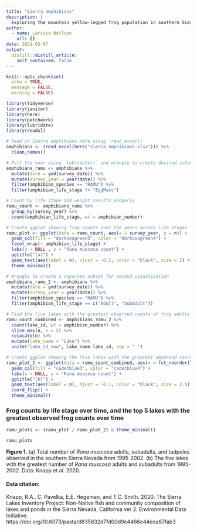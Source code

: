 ```yaml
---
title: "Sierra amphibians"
description: |
  Exploring the mountain yellow-legged frog population in southern Sierra Nevada
author:
  - name: Larissa Neilson
    url: {}
date: 2021-03-07
output:
  distill::distill_article:
    self_contained: false
---
```


```r
knitr::opts_chunk$set(
  echo = TRUE,
  message = FALSE,
  warning = FALSE)

library(tidyverse)
library(janitor)
library(here)
library(patchwork)
library(lubridate)
library(readxl)
```

```r
# Read in Sierra amphibians data using `read_excel()`
amphibians <- (read_excel(here("sierra_amphibians.xlsx"))) %>% 
  clean_names()
```

```r
# Pull the year using `lubridate()` and wrangle to create desired subset
amphibians_ramu <- amphibians %>% 
  mutate(date = ymd(survey_date)) %>% 
  mutate(survey_year = year(date)) %>%
  filter(amphibian_species == "RAMU") %>%
  filter(amphibian_life_stage != "EggMass")
```

```r
# Count by life stage and weight results properly
ramu_count <- amphibians_ramu %>% 
  group_by(survey_year) %>% 
  count(amphibian_life_stage, wt = amphibian_number)
```

```r
# Create ggplot showing frog counts over the years across life stages
ramu_plot <- ggplot(data = ramu_count, aes(x = survey_year, y = n)) +
  geom_col(fill = "darkseagreen3", color = "darkseagreen4") +
  facet_wrap(~ amphibian_life_stage) +
  labs(x = NULL , y = "Rana muscosa count") +
  ggtitle("(a)") +
  geom_text(aes(label = n), vjust = -0.2, color = "black", size = 2) +
  theme_minimal()
```

```r
# Wrangle to create a separate subset for second visualization
amphibians_ramu_2 <- amphibians %>% 
  mutate(date = ymd(survey_date)) %>% 
  mutate(survey_year = year(date)) %>%
  filter(amphibian_species == "RAMU") %>%
  filter(amphibian_life_stage == c("Adult", "SubAdult"))
```

```r
# Find the five lakes with the greatest observed counts of frog adults and subadults
ramu_count_combined <- amphibians_ramu_2 %>%
  count(lake_id, wt = amphibian_number) %>%
  slice_max(n, n = 5) %>% 
  relocate(n) %>% 
  mutate(lake_name = "Lake") %>% 
  unite("lake_id_new", lake_name:lake_id, sep = " ")
```


```r
# Create ggplot showing the five lakes with the greatest observed counts of frogs over the years
ramu_plot_2 <- ggplot(data = ramu_count_combined, aes(x = fct_reorder(lake_id_new, n), y = n)) +
  geom_col(fill = "cadetblue3", color = "cadetblue4") +
  labs(x = NULL, y = "Rana muscosa count") +
  ggtitle("(b)") +
  geom_text(aes(label = n), hjust = -0.1, color = "black", size = 2.5) +
  coord_flip() +
  theme_minimal()
```

### Frog counts by life stage over time, and the top 5 lakes with the greatest observed frog counts over time

```r
ramu_plots <- (ramu_plot / ramu_plot_2) & theme_minimal()

ramu_plots
```

**Figure 1.** (a) Total number of *Rana muscosa* adults, subadults, and tadpoles observed in the southern Sierra Nevada from 1995-2002. (b) The five lakes with the greatest number of *Rana muscosa* adults and subadults from 1995-2002. Data: Knapp et al. 2020. 

#### Data citation:

Knapp, R.A., C. Pavelka, E.E. Hegeman, and T.C. Smith. 2020. The Sierra Lakes Inventory Project: Non-Native fish and community composition of lakes and ponds in the Sierra Nevada, California ver 2. Environmental Data Initiative. https://doi.org/10.6073/pasta/d835832d7fd00d9e4466e44eea87fab3

